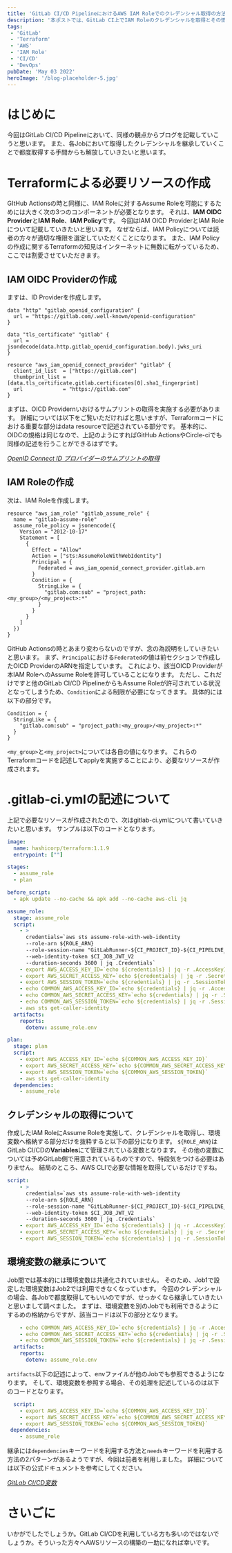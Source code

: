 ```yaml
---
title: 'GitLab CI/CD PipelineにおけるAWS IAM Roleでのクレデンシャル取得の方法とJobでの継承について'
description: '本ポストでは、GitLab CI上でIAM Roleのクレデンシャルを取得とその情報をJob間で継承する方法を記載します。'
tags:
 - 'GitLab'
 - 'Terraform'
 - 'AWS'
 - 'IAM Role'
 - 'CI/CD'
 - 'DevOps'
pubDate: 'May 03 2022'
heroImage: '/blog-placeholder-5.jpg'
---
```


# はじめに
今回はGitLab CI/CD Pipelineにおいて、同様の観点からブログを記載していこうと思います。
また、各Jobにおいて取得したクレデンシャルを継承していくことで都度取得する手間からも解放していきたいと思います。

# Terraformによる必要リソースの作成
GItHub Actionsの時と同様に、IAM Roleに対するAssume Roleを可能にするためには大きく次の3つのコンポーネントが必要となります。
それは、**IAM OIDC Provider**と**IAM Role**、**IAM Policy**です。
今回はIAM OICD ProviderとIAM Roleについて記載していきたいと思います。
なぜならば、IAM Policyについては読者の方々が適切な権限を選定していただくことになります。
また、IAM Policyの作成に関するTerraformの知見はインターネットに無数に転がっているため、ここでは割愛させていただきます。

## IAM OIDC Providerの作成
ますは、ID Providerを作成します。

```hcl
data "http" "gitlab_openid_configuration" {
  url = "https://gitlab.com/.well-known/openid-configuration"
}

data "tls_certificate" "gitlab" {
  url = jsondecode(data.http.gitlab_openid_configuration.body).jwks_uri
}

resource "aws_iam_openid_connect_provider" "gitlab" {
  client_id_list  = ["https://gitlab.com"]
  thumbprint_list = [data.tls_certificate.gitlab.certificates[0].sha1_fingerprint]
  url             = "https://gitlab.com"
}
```

まずは、OICD Providernいおけるサムプリントの取得を実施する必要があります。
詳細については以下をご覧いただければと思いますが、Terraformコードにおける重要な部分はdata resourceで記述されている部分です。
基本的に、OIDCの規格は同じなので、上記のようにすればGitHub ActionsやCircle-ciでも同様の記述を行うことができるはずです。

<cite><a href="https://docs.aws.amazon.com/ja_jp/IAM/latest/UserGuide/id_roles_providers_create_oidc_verify-thumbprint.html">OpenID Connect ID プロバイダーのサムプリントの取得</a></cite>

## IAM Roleの作成
次は、IAM Roleを作成します。

```hcl
resource "aws_iam_role" "gitlab_assume_role" {
  name = "gitlab-assume-role"
  assume_role_policy = jsonencode({
    Version = "2012-10-17"
    Statement = [
      {
        Effect = "Allow"
        Action = ["sts:AssumeRoleWithWebIdentity"]
        Principal = {
          Federated = aws_iam_openid_connect_provider.gitlab.arn
        }
        Condition = {
          StringLike = {
            "gitlab.com:sub" = "project_path:<my_group>/<my_project>:*"
          }
        }
      }
    ]
  })
}
```

GitHub Actionsの時とあまり変わらないのですが、念の為説明をしていきたいと思います。
まず、`Principal`における`Federated`の値は前セクションで作成したOICD ProviderのARNを指定しています。
これにより、該当OICD Providerが本IAM RoleへのAssume Roleを許可していることになります。
ただし、これだけですと他のGitLab CI/CD PipelineからもAssume Roleが許可されている状況となってしまうため、`Condition`による制限が必要になってきます。
具体的には以下の部分です。

```hcl
Condition = {
  StringLike = {
    "gitlab.com:sub" = "project_path:<my_group>/<my_project>:*"
  }
}
```

`<my_group>`と`<my_project>`については各自の値になります。
これらのTerraformコードを記述してapplyを実施することにより、必要なリソースが作成されます。

# .gitlab-ci.ymlの記述について
上記で必要なリソースが作成されたので、次はgitlab-ci.ymlについて書いていきたいと思います。
サンプルは以下のコードとなります。

```yaml
image:
  name: hashicorp/terraform:1.1.9
  entrypoint: [""]

stages:
  - assume_role
  - plan

before_script:
  - apk update --no-cache && apk add --no-cache aws-cli jq

assume_role:
  stage: assume_role
  script:
    - >
      credentials=`aws sts assume-role-with-web-identity
      --role-arn ${ROLE_ARN}
      --role-session-name "GitLabRunner-${CI_PROJECT_ID}-${CI_PIPELINE_ID}"
      --web-identity-token $CI_JOB_JWT_V2
      --duration-seconds 3600 | jq .Credentials`
    - export AWS_ACCESS_KEY_ID=`echo ${credentials} | jq -r .AccessKeyId`
    - export AWS_SECRET_ACCESS_KEY=`echo ${credentials} | jq -r .SecretAccessKey`
    - export AWS_SESSION_TOKEN=`echo ${credentials} | jq -r .SessionToken`
    - echo COMMON_AWS_ACCESS_KEY_ID=`echo ${credentials} | jq -r .AccessKeyId` >> assume_role.env
    - echo COMMON_AWS_SECRET_ACCESS_KEY=`echo ${credentials} | jq -r .SecretAccessKey` >> assume_role.env
    - echo COMMON_AWS_SESSION_TOKEN=`echo ${credentials} | jq -r .SessionToken` >> assume_role.env
    - aws sts get-caller-identity
  artifacts:
    reports:
      dotenv: assume_role.env

plan:
  stage: plan
  script:
    - export AWS_ACCESS_KEY_ID=`echo ${COMMON_AWS_ACCESS_KEY_ID}`
    - export AWS_SECRET_ACCESS_KEY=`echo ${COMMON_AWS_SECRET_ACCESS_KEY}`
    - export AWS_SESSION_TOKEN=`echo ${COMMON_AWS_SESSION_TOKEN}`
    - aws sts get-caller-identity
  dependencies:
    - assume_role
```

## クレデンシャルの取得について
作成したIAM RoleにAssume Roleを実施して、クレデンシャルを取得し、環境変数へ格納する部分だけを抜粋すると以下の部分になります。
`${ROLE_ARN}`はGitLab CI/CDの**Variables**にて管理されている変数となります。
その他の変数については予めGitLab側で用意されているものですので、特段気をつける必要はありません。
結局のところ、AWS CLIで必要な情報を取得しているだけですね。

```yaml
script:
    - >
      credentials=`aws sts assume-role-with-web-identity
      --role-arn ${ROLE_ARN}
      --role-session-name "GitLabRunner-${CI_PROJECT_ID}-${CI_PIPELINE_ID}"
      --web-identity-token $CI_JOB_JWT_V2
      --duration-seconds 3600 | jq .Credentials`
    - export AWS_ACCESS_KEY_ID=`echo ${credentials} | jq -r .AccessKeyId`
    - export AWS_SECRET_ACCESS_KEY=`echo ${credentials} | jq -r .SecretAccessKey`
    - export AWS_SESSION_TOKEN=`echo ${credentials} | jq -r .SessionToken`
```

## 環境変数の継承について
Job間では基本的には環境変数は共通化されていません。
そのため、Job1で設定した環境変数はJob2では利用できなくなっています。
今回のクレデンシャルの場合、各Jobで都度取得してもいいのですが、せっかくなら継承していきたいと思いまして調べました。
まずは、環境変数を別のJobでも利用できるようにするめの格納からですが、該当コードは以下の部分となります。

```yaml
    - echo COMMON_AWS_ACCESS_KEY_ID=`echo ${credentials} | jq -r .AccessKeyId` >> assume_role.env
    - echo COMMON_AWS_SECRET_ACCESS_KEY=`echo ${credentials} | jq -r .SecretAccessKey` >> assume_role.env
    - echo COMMON_AWS_SESSION_TOKEN=`echo ${credentials} | jq -r .SessionToken` >> assume_role.env
  artifacts:
    reports:
      dotenv: assume_role.env

```

`artifacts`以下の記述によって、envファイルが他のJobでも参照できるようになります。
そして、環境変数を参照する場合、その処理を記述しているのは以下のコードとなります。

```yaml
  script:
    - export AWS_ACCESS_KEY_ID=`echo ${COMMON_AWS_ACCESS_KEY_ID}`
    - export AWS_SECRET_ACCESS_KEY=`echo ${COMMON_AWS_SECRET_ACCESS_KEY}`
    - export AWS_SESSION_TOKEN=`echo ${COMMON_AWS_SESSION_TOKEN}`
 dependencies:
    - assume_role
```
継承には`dependencies`キーワードを利用する方法と`needs`キーワードを利用する方法の2パターンがあるようですが、今回は前者を利用しました。
詳細については以下の公式ドキュメントを参考にしてください。

<cite><a href="https://gitlab-docs.creationline.com/ee/ci/variables/#inherit-environment-variables">GitLab CI/CD変数</a></cite>

# さいごに
いかがでしたでしょうか。GitLab CI/CDを利用している方も多いのではないでしょうか。そういった方々へAWSリソースの構築の一助になれば幸いです。
